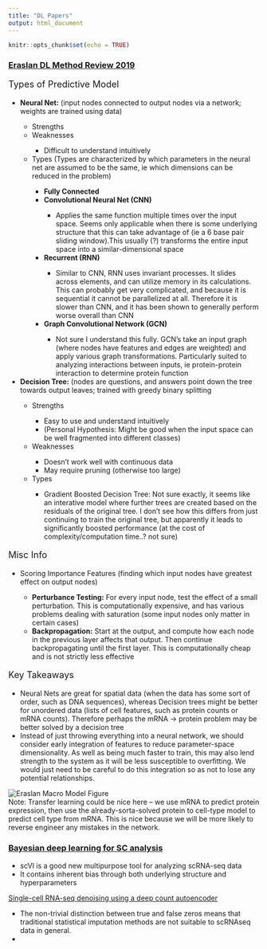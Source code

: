 ```yaml
---
title: "DL Papers"
output: html_document
---
```


```r
knitr::opts_chunk$set(echo = TRUE)
```

<style>

.title {
  font-size: 20px
}


</style>

<h3><a href="https://www.nature.com/articles/s41576-019-0122-6?platform=hootsuite">Eraslan DL Method Review 2019</a></h3>
<p style = "font-size: 18px">Types of Predictive Model</p>
<ul>
  <li><strong>Neural Net:</strong> (input nodes connected to output nodes via a network; weights are trained using data)</li>
    <ul>
      <li>Strengths</li>
      <li>Weaknesses</li>
        <ul>
          <li>Difficult to understand intuitively</li>
        </ul>
      <li>Types (Types are characterized by which parameters in the neural net are assumed to be the same, ie which dimensions can be reduced in the problem)</li>
      <ul>
        <li><strong>Fully Connected</strong></li>
        <li><strong>Convolutional Neural Net (CNN)</strong></li>
          <ul>
            <li>Applies the same function multiple times over the input space. Seems only applicable when there is some underlying structure that this can take advantage of (ie a 6 base pair sliding window).This usually (?) transforms the entire input space into a similar-dimensional space</li>
          </ul>
        <li><strong>Recurrent (RNN)</strong></li>
          <ul>
            <li>Similar to CNN, RNN uses invariant processes. It slides across elements, and can utilize memory in its calculations. This can probably get very complicated, and because it is sequential it cannot be parallelized at all. Therefore it is slower than CNN, and it has been shown to generally perform worse overall than CNN</li>
          </ul>
        <li><strong>Graph Convolutional Network (GCN)</strong></li>
          <ul>
            <li>Not sure I understand this fully. GCN's take an input graph (where nodes have features and edges are weighted) and apply various graph transformations. Particularly suited to analyzing interactions between inputs, ie protein-protein interaction to determine protein function</li>
          </ul>
      </ul>
    </ul>
  <li><strong>Decision Tree:</strong> (nodes are questions, and answers point down the tree towards output leaves; trained with greedy binary splitting</li>
    <ul>
      <li>Strengths</li>
        <ul>
          <li>Easy to use and understand intuitively</li>
          <li>(Personal Hypothesis: Might be good when the input space can be well fragmented into different classes)</li>
        </ul>
      <li>Weaknesses</li>
        <ul>
          <li>Doesn't work well with continuous data</li>
          <li>May require pruning (otherwise too large)</li>
        </ul>
      <li>Types</li>
        <ul>
          <li>Gradient Boosted Decision Tree: Not sure exactly, it seems like an interative model where further trees are created based on the residuals of the original tree. I don't see how this differs from just continuing to train the original tree, but apparently it leads to significantly boosted performance (at the cost of complexity/computation time..? not sure) </li>
        </ul>
    </ul>
</ul>

<p style = "font-size: 18px">Misc Info</p>
<ul>
  <li>Scoring Importance Features (finding which input nodes have greatest effect on output nodes)</li>
    <ul>
      <li><strong>Perturbance Testing:</strong> For every input node, test the effect of a small perturbation. This is computationally expensive, and has various problems dealing with saturation (some input nodes only matter in certain cases)</li>
      <li><strong>Backpropagation:</strong> Start at the output, and compute how each node in the previous layer affects that output. Then continue backpropagating until the first layer. This is computationally cheap and is not strictly less effective</li>
    </ul>
</ul>

<p style = "font-size: 18px">Key Takeaways</p>
<ul>
  <li>Neural Nets are great for spatial data (when the data has some sort of order, such as DNA sequences), whereas Decision trees might be better for unordered data (lists of cell features, such as protein counts or mRNA counts). Therefore perhaps the mRNA -> protein problem may be better solved by a decision tree</li>
  <li>Instead of just throwing everything into a neural network, we should consider early integration of features to reduce parameter-space dimensionality. As well as being much faster to train, this may also lend strength to the system as it will be less susceptible to overfitting. We would just need to be careful to do this integration so as not to lose any potential relationships.</li>
</ul>
<img src="Eraslan Macro Model Figure.png" alt = "Eraslan Macro Model Figure" style = "max-width:50%; max-height:50%;"/>
<br>
Note: Transfer learning could be nice here -- we use mRNA to predict protein expression, then use the already-sorta-solved protein to cell-type model to predict cell type from mRNA. This is nice because we will be more likely to reverse engineer any mistakes in the network.

<h3><a href="https://www.nature.com/articles/s41592-018-0230-9">Bayesian deep learning for SC analysis</a></h3>
<ul>
  <li>scVI is a good new multipurpose tool for analyzing scRNA-seq data</li>
  <li>It contains inherent bias through both underlying structure and hyperparameters</li>
</ul

<h3><a href="https://www.nature.com/articles/s41467-018-07931-2">Single-cell RNA-seq denoising using a deep count autoencoder</a></h3>
<ul>
  <li>The non-trivial distinction between true and false zeros means that traditional statistical imputation methods are not suitable to scRNAseq data in general.
  <li>
</ul>

